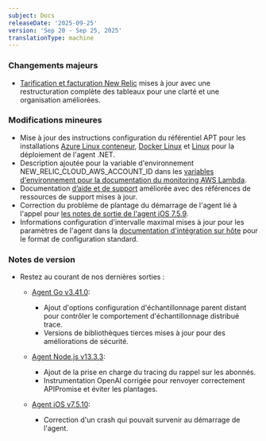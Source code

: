 ```yaml
---
subject: Docs
releaseDate: '2025-09-25'
version: 'Sep 20 - Sep 25, 2025'
translationType: machine
---
```


### Changements majeurs

* [Tarification et facturation New Relic](/docs/accounts/accounts-billing/new-relic-one-pricing-billing/new-relic-one-pricing-billing) mises à jour avec une restructuration complète des tableaux pour une clarté et une organisation améliorées.

### Modifications mineures

* Mise à jour des instructions configuration du référentiel APT pour les installations [Azure Linux conteneur](/install/dotnet/installation/azure-linux-container), [Docker Linux](/install/dotnet/installation/dockerLinux) et [Linux](/install/dotnet/installation/linuxInstall2) pour la déploiement de l&apos;agent .NET.
* Description ajoutée pour la variable d&apos;environnement NEW\_RELIC\_CLOUD\_AWS\_ACCOUNT\_ID dans les [variables d&apos;environnement pour la documentation du monitoring AWS Lambda](/docs/serverless-function-monitoring/aws-lambda-monitoring/instrument-lambda-function/env-variables-lambda).
* Documentation [d’aide et de support](/docs/new-relic-solutions/solve-common-issues/find-help-get-support) améliorée avec des références de ressources de support mises à jour.
* Correction du problème de plantage du démarrage de l&apos;agent lié à l&apos;appel pour [les notes de sortie de l&apos;agent iOS 7.5.9](/docs/release-notes/mobile-release-notes/ios-release-notes/ios-agent-759).
* Informations configuration d&apos;intervalle maximal mises à jour pour les paramètres de l&apos;agent dans la [documentation d&apos;intégration sur hôte](/docs/infrastructure/host-integrations/infrastructure-integrations-sdk/specifications/host-integrations-standard-configuration-format/#configure-how-the-agent-executes-your-integrations) pour le format de configuration standard.

### Notes de version

* Restez au courant de nos dernières sorties :

  * [Agent Go v3.41.0](/docs/release-notes/agent-release-notes/go-release-notes/go-agent-3-41-0):

    * Ajout d&apos;options configuration d&apos;échantillonnage parent distant pour contrôler le comportement d&apos;échantillonnage distribué trace.
    * Versions de bibliothèques tierces mises à jour pour des améliorations de sécurité.

  * [Agent Node.js v13.3.3](/docs/release-notes/agent-release-notes/nodejs-release-notes/node-agent-13-3-3):

    * Ajout de la prise en charge du tracing du rappel sur les abonnés.
    * Instrumentation OpenAI corrigée pour renvoyer correctement APIPromise et éviter les plantages.

  * [Agent iOS v7.5.10](/docs/release-notes/mobile-release-notes/ios-release-notes/ios-agent-7510):

    * Correction d&apos;un crash qui pouvait survenir au démarrage de l&apos;agent.